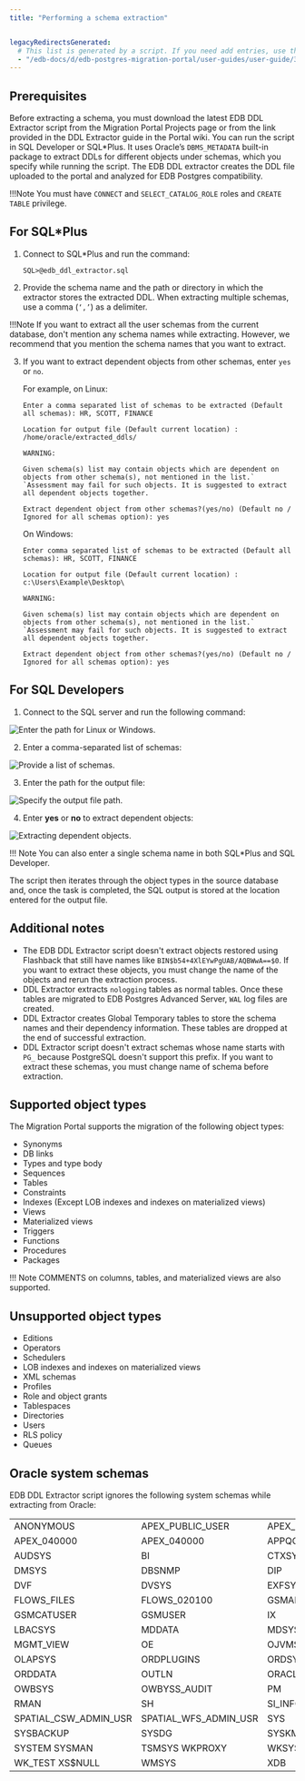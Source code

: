 ```yaml
---
title: "Performing a schema extraction"


legacyRedirectsGenerated:
  # This list is generated by a script. If you need add entries, use the `legacyRedirects` key.
  - "/edb-docs/d/edb-postgres-migration-portal/user-guides/user-guide/3.0.1/mp_schema_extraction.html"
---
```


<div id="mp_schema_extraction" class="registered_link"></div>

## Prerequisites

Before extracting a schema, you must download the latest EDB DDL Extractor script from the Migration Portal Projects page or from the link provided in the DDL Extractor guide in the Portal wiki. You can run the script in SQL Developer or SQL\*Plus. It uses Oracle’s `DBMS_METADATA` built-in package to extract DDLs for different objects under schemas, which you specify while running the script. The EDB DDL extractor creates the DDL file uploaded to the portal and analyzed for EDB Postgres compatibility.

!!!Note
    You must have `CONNECT` and `SELECT_CATALOG_ROLE` roles and `CREATE TABLE` privilege.

## For SQL\*Plus

1.  Connect to SQL\*Plus and run the command:

    `SQL>@edb_ddl_extractor.sql`

2.  Provide the schema name and the path or directory in which the extractor stores the extracted DDL. When extracting multiple schemas, use a comma (`‘,’`) as a delimiter.

!!!Note
    If you want to extract all the user schemas from the current database, don't mention any schema names while extracting. However, we recommend that you mention the schema names that you want to extract.

3.  If you want to extract dependent objects from other schemas, enter `yes` or `no`.

    For example, on Linux:

    ```text
    Enter a comma separated list of schemas to be extracted (Default all schemas): HR, SCOTT, FINANCE

    Location for output file (Default current location) : /home/oracle/extracted_ddls/

    WARNING:

    Given schema(s) list may contain objects which are dependent on objects from other schema(s), not mentioned in the list.` `Assessment may fail for such objects. It is suggested to extract all dependent objects together.

    Extract dependent object from other schemas?(yes/no) (Default no / Ignored for all schemas option): yes
    ```

    On Windows:

    ```text
    Enter comma separated list of schemas to be extracted (Default all schemas): HR, SCOTT, FINANCE

    Location for output file (Default current location) : c:\Users\Example\Desktop\

    WARNING:

    Given schema(s) list may contain objects which are dependent on objects from other schema(s), not mentioned in the list.` `Assessment may fail for such objects. It is suggested to extract all dependent objects together.

    Extract dependent object from other schemas?(yes/no) (Default no / Ignored for all schemas option): yes
    ```

## For SQL Developers

1.  Connect to the SQL server and run the following command:

![Enter the path for Linux or Windows.](../images/mp_schema_extraction_paths.png)

2.  Enter a comma-separated list of schemas:

![Provide a list of schemas.](../images/mp_schema_extraction_list.png)

3.  Enter the path for the output file:

![Specify the output file path.](../images/mp_schema_extraction_target.png)

4.  Enter **yes** or **no** to extract dependent objects:

![Extracting dependent objects.](../images/mp_schema_dependent_objects.png)

!!! Note
    You can also enter a single schema name in both SQL\*Plus and SQL Developer.

The script then iterates through the object types in the source database and, once the task is completed, the SQL output is stored at the location entered for the output file.

## Additional notes

-   The EDB DDL Extractor script doesn't extract objects restored using Flashback that still have names like `BIN$b54+4XlEYwPgUAB/AQBWwA==$0`. If you want to extract these objects, you must change the name of the objects and rerun the extraction process.
-   DDL Extractor extracts `nologging` tables as normal tables. Once these tables are migrated to EDB Postgres Advanced Server, `WAL` log files are created.
-   DDL Extractor creates Global Temporary tables to store the schema names and their dependency information. These tables are dropped at the end of successful extraction.
-   DDL Extractor script doesn't extract schemas whose name starts with `PG_` because PostgreSQL doesn't support this prefix. If you want to extract these schemas, you must change name of schema before extraction.

## Supported object types

The Migration Portal supports the migration of the following object types:

-   Synonyms
-   DB links
-   Types and type body
-   Sequences
-   Tables
-   Constraints
-   Indexes (Except LOB indexes and indexes on materialized views)
-   Views
-   Materialized views
-   Triggers
-   Functions
-   Procedures
-   Packages

!!! Note
    COMMENTS on columns, tables, and materialized views are also supported.

## Unsupported object types

-   Editions
-   Operators
-   Schedulers
-   LOB indexes and indexes on materialized views
-   XML schemas
-   Profiles
-   Role and object grants
-   Tablespaces
-   Directories
-   Users
-   RLS policy
-   Queues

## Oracle system schemas

EDB DDL Extractor script ignores the following system schemas while extracting from Oracle:

|                       |                       |                    |
| --------------------- | --------------------- | ------------------ |
| ANONYMOUS             | APEX_PUBLIC_USER      | APEX_030200        |
| APEX_040000           | APEX_040000           | APPQOSSYS          |
| AUDSYS                | BI                    | CTXSYS             |
| DMSYS                 | DBSNMP                | DIP                |
| DVF                   | DVSYS                 | EXFSYS             |
| FLOWS_FILES           | FLOWS_020100          | GSMADMIN_INTERNAL  |
| GSMCATUSER            | GSMUSER               | IX                 |
| LBACSYS               | MDDATA                | MDSYS              |
| MGMT_VIEW             | OE                    | OJVMSYS            |
| OLAPSYS               | ORDPLUGINS            | ORDSYS             |
| ORDDATA               | OUTLN                 | ORACLE_OCM         |
| OWBSYS                | OWBYSS_AUDIT          | PM                 |
| RMAN                  | SH                    | SI_INFORMTN_SCHEMA |
| SPATIAL_CSW_ADMIN_USR | SPATIAL_WFS_ADMIN_USR | SYS                |
| SYSBACKUP             | SYSDG                 | SYSKM              |
| SYSTEM SYSMAN         | TSMSYS WKPROXY        | WKSYS              |
| WK_TEST XS$NULL       | WMSYS                 | XDB                |
